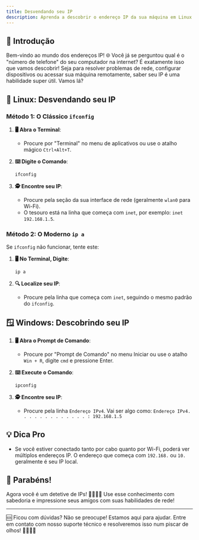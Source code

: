 ```yaml
---
title: Desvendando seu IP
description: Aprenda a descobrir o endereço IP da sua máquina em Linux e Windows em poucos passos!
---
```


## 🚀 Introdução

Bem-vindo ao mundo dos endereços IP! 🌐 Você já se perguntou qual é o "número de telefone" do seu computador na internet? É exatamente isso que vamos descobrir! Seja para resolver problemas de rede, configurar dispositivos ou acessar sua máquina remotamente, saber seu IP é uma habilidade super útil. Vamos lá?

## 🐧 Linux: Desvendando seu IP

### Método 1: O Clássico `ifconfig`

1. **🖥️ Abra o Terminal**:
   - Procure por "Terminal" no menu de aplicativos ou use o atalho mágico `Ctrl+Alt+T`.

2. **⌨️ Digite o Comando**:
   ```sh
   ifconfig
   ```

3. **🕵️ Encontre seu IP**:
   - Procure pela seção da sua interface de rede (geralmente `wlan0` para Wi-Fi).
   - O tesouro está na linha que começa com `inet`, por exemplo: `inet 192.168.1.5`.

### Método 2: O Moderno `ip a`

Se `ifconfig` não funcionar, tente este:

1. **🖥️ No Terminal, Digite**:
   ```sh
   ip a
   ```

2. **🔍 Localize seu IP**:
   - Procure pela linha que começa com `inet`, seguindo o mesmo padrão do `ifconfig`.

## 🪟 Windows: Descobrindo seu IP

1. **🖥️ Abra o Prompt de Comando**:
   - Procure por "Prompt de Comando" no menu Iniciar ou use o atalho `Win + R`, digite `cmd` e pressione Enter.

2. **⌨️ Execute o Comando**:
   ```sh
   ipconfig
   ```

3. **🕵️ Encontre seu IP**:
   - Procure pela linha `Endereço IPv4`. Vai ser algo como:
     `Endereço IPv4. . . . . . . . . . . . . : 192.168.1.5`

## 💡 Dica Pro

- Se você estiver conectado tanto por cabo quanto por Wi-Fi, poderá ver múltiplos endereços IP. O endereço que começa com `192.168.` ou `10.` geralmente é seu IP local.

## 🎉 Parabéns!

Agora você é um detetive de IPs! 🕵️‍♂️🕵️‍♀️ Use esse conhecimento com sabedoria e impressione seus amigos com suas habilidades de rede!

---

🆘 Ficou com dúvidas? Não se preocupe! Estamos aqui para ajudar. Entre em contato com nosso suporte técnico e resolveremos isso num piscar de olhos! 👨‍💻👩‍💻